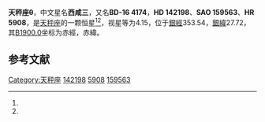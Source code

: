 {{Starbox begin
| name = 西咸三
}}
{{Starbox observe
| epoch = [[J2000.0|J2000.0]]
| constell = [[天秤座|天秤座]]<ref name=SIMBAD>{{cite web
 | url=http://simbad.u-strasbg.fr/simbad/sim-id?Ident=HR+5908
 | title =Pulsating variable Star
 | publisher=Centre de Données astronomiques de Strasbourg
 | work=SIMBAD
 | accessdate=2012-07-13}}</ref><ref name=DATA>{{cite web
 | url=http://vizier.u-strasbg.fr/viz-bin/VizieR-5?-out.add=.&-source=5050&-corr=PK=HR&-out.max=9999&HR=5908
 | title=VizieR Detailed Page
 | accessdate=2012-07-13
 | archive-date=2016-03-04
 | archive-url=https://web.archive.org/web/20160304142535/http://vizier.u-strasbg.fr/viz-bin/VizieR-5?-out.add=.&-source=5050&-corr=PK=HR&-out.max=9999&HR=5908
 | dead-url=no
 }}</ref>
| 星官 = 
| ra = {{RA|15|53|49.5}}<ref name=SIMBAD /><ref name=DATA />
| dec = {{DEC|-16|43|46}}<ref name=SIMBAD /><ref name=DATA />
| appmag_v = 4.15<ref name=SIMBAD /><ref name=DATA />
}}
{{Starbox character
| class = G8.5IIIb<ref name=SIMBAD /><ref name=DATA />
| b-v = 1.02<ref name=SIMBAD /><ref name=DATA />
| u-b = 0.81<ref name=SIMBAD /><ref name=DATA />
| r-i = 0.52<ref name=SIMBAD /><ref name=DATA />
| variable = 
}}
{{Starbox astrometry
| radial_v = 0.81
| prop_mo_ra = 3
| parallax = 0.036
| p_error = 
}}
{{Starbox catalog
| names =BD-16 4174，[[SAO星表|SAO]] 159563，[[HD星表|HD]] 142198，[[HR星表|HR]] 5908}}
{{Starbox reference |Simbad=HR+5908}}
{{Starbox end}}

'''天秤座θ'''，中文星名'''西咸三'''，又名'''BD-16 4174'''，'''HD 142198'''、'''SAO 159563'''、'''HR 5908'''，是[[天秤座|天秤座]]的一颗恒星<ref name=SIMBAD /><ref name=DATA />，视星等为4.15，位于[[銀道座標系|銀經]]353.54，[[銀道座標系|銀緯]]27.72，其[[B1900.0|B1900.0]]坐标为赤經{{RA|15|48|7.8}}，赤緯{{DEC|-16|27.72|9}}。

== 参考文献 ==
{{reflist}}

{{star-stub}}

{{天秤座恒星}}
[[Category:天秤座|Category:天秤座]]
[[Category:HD和HDE天體|142198]]
[[Category:HR天體|5908]]
[[Category:SAO天體|159563]]